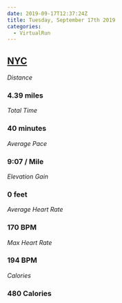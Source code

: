 ```yaml
---
date: 2019-09-17T12:37:24Z
title: Tuesday, September 17th 2019
categories:
  - VirtualRun
---
```

## [NYC](https://www.strava.com/activities/2716404821)

_Distance_

### 4.39 miles

_Total Time_

### 40 minutes

_Average Pace_

### 9:07 / Mile

_Elevation Gain_

### 0 feet

_Average Heart Rate_

### 170 BPM

_Max Heart Rate_

### 194 BPM

_Calories_

### 480 Calories